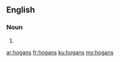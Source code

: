 ==English==

===Noun===
{{head|en}}

# {{plural of|hogan}}

[[ar:hogans]]
[[fr:hogans]]
[[ku:hogans]]
[[my:hogans]]